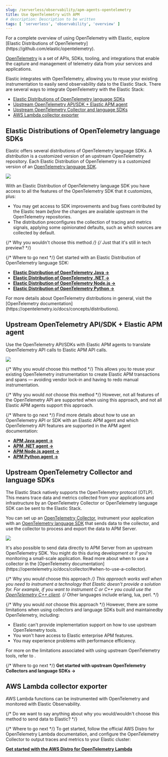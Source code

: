 ```yaml
---
slug: /serverless/observability/apm-agents-opentelemetry
title: Use OpenTelemetry with APM
# description: Description to be written
tags: [ 'serverless', 'observability', 'overview' ]
---
```


<p><DocBadge template="technical preview" /></p>

<DocCallOut title="Note">
  For a complete overview of using OpenTelemetry with Elastic, explore [Elastic Distributions of OpenTelemetry](https://github.com/elastic/opentelemetry).
</DocCallOut>

[OpenTelemetry](https://opentelemetry.io/docs/concepts/what-is-opentelemetry/) is a set of APIs, SDKs, tooling, and integrations that enable the capture and management of telemetry data from your services and applications.

Elastic integrates with OpenTelemetry, allowing you to reuse your existing instrumentation to easily send observability data to the Elastic Stack. There are several ways to integrate OpenTelemetry with the Elastic Stack:

* [Elastic Distributions of OpenTelemetry language SDKs](#elastic-distributions-of-opentelemetry-language-sdks)
* [Upstream OpenTelemetry API/SDK + Elastic APM agent](#upstream-opentelemetry-apisdk--elastic-apm-agent)
* [Upstream OpenTelemetry Collector and language SDKs](#upstream-opentelemetry-collector-and-language-sdks)
* [AWS Lambda collector exporter](#aws-lambda-collector-exporter)

## Elastic Distributions of OpenTelemetry language SDKs

<DocCallOut template="technical_preview" />

Elastic offers several distributions of OpenTelemetry language SDKs. A _distribution_ is a customized version of an upstream OpenTelemetry repository. Each Elastic Distribution of OpenTelemetry is a customized version of an [OpenTelemetry language SDK](https://opentelemetry.io/docs/languages/).

![](images/apm-otel-distro.png)

With an Elastic Distribution of OpenTelemetry language SDK you have access to all the features of the OpenTelemetry SDK that it customizes, plus:

* You may get access to SDK improvements and bug fixes contributed by the Elastic team _before_ the changes are available upstream in the OpenTelemetry repositories.
* The distribution preconfigures the collection of tracing and metrics signals, applying some opinionated defaults, such as which sources are collected by default.

{/* Why you wouldn't choose this method */}
{/* Just that it's still in tech preview? */}

{/* Where to go next */}
Get started with an Elastic Distribution of OpenTelemetry language SDK:

* [**Elastic Distribution of OpenTelemetry Java →**](https://github.com/elastic/elastic-otel-java)
* <DocBadge template="technical preview" /> [**Elastic Distribution of OpenTelemetry .NET →**](https://github.com/elastic/elastic-otel-dotnet)
* <DocBadge template="technical preview" /> [**Elastic Distribution of OpenTelemetry Node.js →**](https://github.com/elastic/elastic-otel-node)
* <DocBadge template="technical preview" /> [**Elastic Distribution of OpenTelemetry Python →**](https://github.com/elastic/elastic-otel-python)

<DocCallOut title="Note">
  For more details about OpenTelemetry distributions in general, visit the [OpenTelemetry documentation](https://opentelemetry.io/docs/concepts/distributions).
</DocCallOut>

## Upstream OpenTelemetry API/SDK + Elastic APM agent

Use the OpenTelemetry API/SDKs with <DocLink slug="/serverless/observability/apm-agents-elastic-apm-agents">Elastic APM agents</DocLink> to translate OpenTelemetry API calls to Elastic APM API calls.

![](images/apm-otel-api-sdk-elastic-agent.png)

{/* Why you _would_ choose this method */}
This allows you to reuse your existing OpenTelemetry instrumentation to create Elastic APM transactions and spans &mdash; avoiding vendor lock-in and having to redo manual instrumentation.

{/* Why you would _not_ choose this method */}
However, not all features of the OpenTelemetry API are supported when using this approach, and not all Elastic APM agents support this approach.

{/* Where to go next */}
Find more details about how to use an OpenTelemetry API or SDK with an Elastic APM agent and which OpenTelemetry API features are supported in the APM agent documentation:

* [**APM Java agent →**](https://www.elastic.co/guide/en/apm/agent/java/current/opentelemetry-bridge.html)
* [**APM .NET agent →**](https://www.elastic.co/guide/en/apm/agent/dotnet/current/opentelemetry-bridge.html)
* [**APM Node.js agent →**](https://www.elastic.co/guide/en/apm/agent/nodejs/current/opentelemetry-bridge.html)
* [**APM Python agent →**](https://www.elastic.co/guide/en/apm/agent/python/current/opentelemetry-bridge.html)

## Upstream OpenTelemetry Collector and language SDKs

The Elastic Stack natively supports the OpenTelemetry protocol (OTLP). This means trace data and metrics collected from your applications and infrastructure by an OpenTelemetry Collector or OpenTelemetry language SDK can be sent to the Elastic Stack.

You can set up an [OpenTelemetry Collector](https://opentelemetry.io/docs/collector/), instrument your application with an [OpenTelemetry language SDK](https://opentelemetry.io/docs/languages/) that sends data to the collector, and use the collector to process and export the data to APM Server.

![](images/apm-otel-api-sdk-collector.png)

<DocCallOut title="Note">
  It's also possible to send data directly to APM Server from an upstream OpenTelemetry SDK. You might do this during development or if you're monitoring a small-scale application. Read more about when to use a collector in the [OpenTelemetry documentation](https://opentelemetry.io/docs/collector/#when-to-use-a-collector).
</DocCallOut>

{/* Why you _would_ choose this approach */}
This approach works well when you need to instrument a technology that Elastic doesn't provide a solution for. For example, if you want to instrument C or C++ you could use the [OpenTelemetry C++ client](https://github.com/open-telemetry/opentelemetry-cpp).
{/* Other languages include erlang, lua, perl. */}

{/* Why you would _not_ choose this approach */}
However, there are some limitations when using collectors and language SDKs built and maintainedby OpenTelemetry, including:

* Elastic can't provide implementation support on how to use upstream OpenTelemetry tools.
* You won't have access to Elastic enterprise APM features.
* You may experience problems with performance efficiency.

For more on the limitations associated with using upstream OpenTelemetry tools, refer to <DocLink slug="/serverless/observability/apm-agents-opentelemetry-limitations" />.

{/* Where to go next */}
<DocLink slug="/serverless/observability/apm-agents-opentelemetry-opentelemetry-native-support">**Get started with upstream OpenTelemetry Collectors and language SDKs →**</DocLink>

## AWS Lambda collector exporter

AWS Lambda functions can be instrumented with OpenTelemetry and monitored with Elastic Observability.

{/* Do we want to say anything about why you would/wouldn't choose this method to send data to Elastic? */}

{/* Where to go next */}
To get started, follow the official AWS Distro for OpenTelemetry Lambda documentation, and configure the OpenTelemetry Collector to output traces and metrics to your Elastic cluster:

<a target="_blank" href="https://aws-otel.github.io/docs/getting-started/lambda">**Get started with the AWS Distro for OpenTelemetry Lambda**</a>
